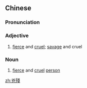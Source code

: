 ==Chinese==
{{zh-forms|s=凶残}}

===Pronunciation===
{{zh-pron
|m=xiōngcán
|c=hung1 caan4
|mn=qz,xm,zz:hiong-chân
|cat=a,n
}}

===Adjective===
{{zh-adj}}

# [[fierce]] and [[cruel]]; [[savage]] and cruel

===Noun===
{{zh-noun}}

# {{lb|zh|formal}} [[fierce]] and [[cruel]] [[person]]

[[zh:兇殘]]